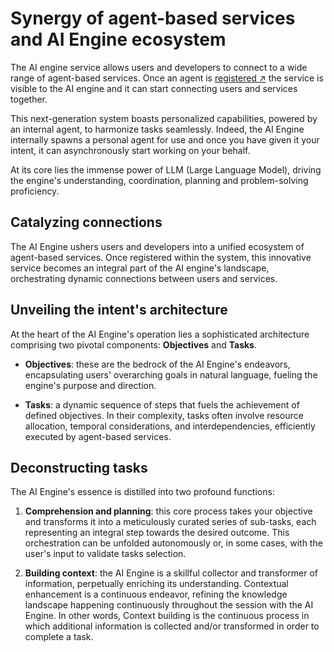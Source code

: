 # Synergy of agent-based services and AI Engine ecosystem

The AI engine service allows users and developers to connect to a wide range of agent-based services. Once an agent is [registered ↗️](/guides/agentverse/registering-agent-services.mdx) the service is visible to the AI engine and it can start connecting users and services together.

This next-generation system boasts personalized capabilities, powered by an internal agent, to harmonize tasks seamlessly. Indeed, the AI Engine internally spawns a personal agent for use and once you have given it your intent, it can asynchronously start working on your behalf.

At its core lies the immense power of LLM (Large Language Model), driving the engine's understanding, coordination, planning and problem-solving proficiency.

## Catalyzing connections

The AI Engine ushers users and developers into a unified ecosystem of agent-based services. Once registered within the system, this innovative service becomes an integral part of the AI engine's landscape, orchestrating dynamic connections between users and services.

## Unveiling the intent's architecture

At the heart of the AI Engine's operation lies a sophisticated architecture comprising two pivotal components: **Objectives** and **Tasks**.

- **Objectives**: these are the bedrock of the AI Engine's endeavors, encapsulating users' overarching goals in natural language, fueling the engine's purpose and direction.

- **Tasks**: a dynamic sequence of steps that fuels the achievement of defined objectives. In their complexity, tasks often involve resource allocation, temporal considerations, and interdependencies, efficiently executed by agent-based services.

## Deconstructing tasks

The AI Engine's essence is distilled into two profound functions:

1. **Comprehension and planning**: this core process takes your objective and transforms it into a meticulously curated series of sub-tasks, each representing an integral step towards the desired outcome. This orchestration can be unfolded autonomously or, in some cases, with the user's input to validate tasks selection.

2. **Building context**: the AI Engine is a skillful collector and transformer of information, perpetually enriching its understanding. Contextual enhancement is a continuous endeavor, refining the knowledge landscape happening continuously throughout the session with the AI Engine. In other words, Context building is the continuous process in which additional information is collected and/or transformed in order to complete a task.

